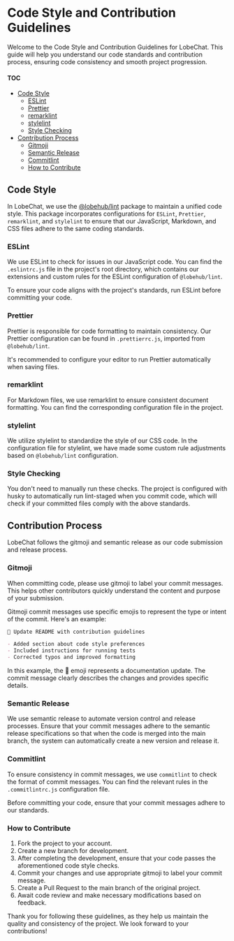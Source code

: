 # Code Style and Contribution Guidelines

Welcome to the Code Style and Contribution Guidelines for LobeChat. This guide will help you understand our code standards and contribution process, ensuring code consistency and smooth project progression.

#### TOC

- [Code Style](#code-style)
  - [ESLint](#eslint)
  - [Prettier](#prettier)
  - [remarklint](#remarklint)
  - [stylelint](#stylelint)
  - [Style Checking](#style-checking)
- [Contribution Process](#contribution-process)
  - [Gitmoji](#gitmoji)
  - [Semantic Release](#semantic-release)
  - [Commitlint](#commitlint)
  - [How to Contribute](#how-to-contribute)

## Code Style

In LobeChat, we use the [@lobehub/lint](https://github.com/lobehub/lobe-lint) package to maintain a unified code style. This package incorporates configurations for `ESLint`, `Prettier`, `remarklint`, and `stylelint` to ensure that our JavaScript, Markdown, and CSS files adhere to the same coding standards.

### ESLint

We use ESLint to check for issues in our JavaScript code. You can find the `.eslintrc.js` file in the project's root directory, which contains our extensions and custom rules for the ESLint configuration of `@lobehub/lint`.

To ensure your code aligns with the project's standards, run ESLint before committing your code.

### Prettier

Prettier is responsible for code formatting to maintain consistency. Our Prettier configuration can be found in `.prettierrc.js`, imported from `@lobehub/lint`.

It's recommended to configure your editor to run Prettier automatically when saving files.

### remarklint

For Markdown files, we use remarklint to ensure consistent document formatting. You can find the corresponding configuration file in the project.

### stylelint

We utilize stylelint to standardize the style of our CSS code. In the configuration file for stylelint, we have made some custom rule adjustments based on `@lobehub/lint` configuration.

### Style Checking

You don't need to manually run these checks. The project is configured with husky to automatically run lint-staged when you commit code, which will check if your committed files comply with the above standards.

## Contribution Process

LobeChat follows the gitmoji and semantic release as our code submission and release process.

### Gitmoji

When committing code, please use gitmoji to label your commit messages. This helps other contributors quickly understand the content and purpose of your submission.

Gitmoji commit messages use specific emojis to represent the type or intent of the commit. Here's an example:

```markdown
📝 Update README with contribution guidelines

- Added section about code style preferences
- Included instructions for running tests
- Corrected typos and improved formatting
```

In this example, the 📝 emoji represents a documentation update. The commit message clearly describes the changes and provides specific details.

### Semantic Release

We use semantic release to automate version control and release processes. Ensure that your commit messages adhere to the semantic release specifications so that when the code is merged into the main branch, the system can automatically create a new version and release it.

### Commitlint

To ensure consistency in commit messages, we use `commitlint` to check the format of commit messages. You can find the relevant rules in the `.commitlintrc.js` configuration file.

Before committing your code, ensure that your commit messages adhere to our standards.

### How to Contribute

1. Fork the project to your account.
2. Create a new branch for development.
3. After completing the development, ensure that your code passes the aforementioned code style checks.
4. Commit your changes and use appropriate gitmoji to label your commit message.
5. Create a Pull Request to the main branch of the original project.
6. Await code review and make necessary modifications based on feedback.

Thank you for following these guidelines, as they help us maintain the quality and consistency of the project. We look forward to your contributions!
